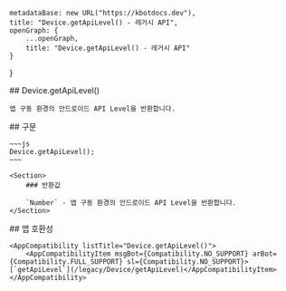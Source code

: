 
    metadataBase: new URL("https://kbotdocs.dev"),
    title: "Device.getApiLevel() - 레거시 API",
    openGraph: {
        ...openGraph,
        title: "Device.getApiLevel() - 레거시 API"
    }
}

<Section>
    ## Device.getApiLevel()

    앱 구동 환경의 안드로이드 API Level을 반환합니다.
</Section>
<Section>
    ## 구문

    ~~~js
    Device.getApiLevel();
    ~~~

    <Section>
        ### 반환값

        `Number` - 앱 구동 환경의 안드로이드 API Level을 반환합니다.
    </Section>
</Section>
<Section>
    ## 앱 호환성

    <AppCompatibility listTitle="Device.getApiLevel()">
        <AppCompatibilityItem msgBot={Compatibility.NO_SUPPORT} arBot={Compatibility.FULL_SUPPORT} sl={Compatibility.NO_SUPPORT}>[`getApiLevel`](/legacy/Device/getApiLevel)</AppCompatibilityItem>
    </AppCompatibility>
</Section>